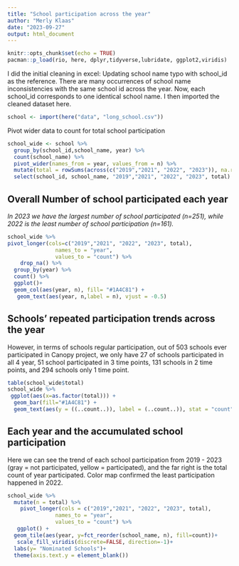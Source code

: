 ```yaml
---
title: "School participation across the year"
author: "Merly Klaas"
date: "2023-09-27"
output: html_document
---
```


```r
knitr::opts_chunk$set(echo = TRUE)
pacman::p_load(rio, here, dplyr,tidyverse,lubridate, ggplot2,viridis)
```

I did the initial cleaning in excel: Updating school name typo with school_id as the reference. There are many occurrences of school name inconsistencies with the same school id across the year. Now, each school_id corresponds to one identical school name. I then imported the cleaned dataset here. 

```r
school <- import(here("data", "long_school.csv"))

```

Pivot wider data to count for total school participation 
```r
school_wide <- school %>% 
  group_by(school_id,school_name, year) %>% 
  count(school_name) %>% 
  pivot_wider(names_from = year, values_from = n) %>% 
  mutate(total = rowSums(across(c("2019","2021", "2022", "2023")), na.rm=TRUE)) %>% 
  select(school_id, school_name, "2019","2021", "2022", "2023", total)
```


## Overall Number of school participated each year

*In 2023 we have the largest number of school participated (n=251), while 2022 is the least number of school participation (n=161).*


```r
school_wide %>% 
pivot_longer(cols=c("2019","2021", "2022", "2023", total),
               names_to = "year",
               values_to = "count") %>% 
    drop_na() %>% 
  group_by(year) %>% 
  count() %>% 
  ggplot()+
  geom_col(aes(year, n), fill= "#1A4C81") +
   geom_text(aes(year, n,label = n), vjust = -0.5)
```


## Schools' repeated participation trends across the year

However, in terms of schools regular participation, out of 503 schools ever participated in Canopy project, we only have 27 of schools  participated in all 4 year, 51 school participated in 3 time points, 131 schools in 2 time points, and 294 schools only 1 time point. 

```r

table(school_wide$total)
school_wide %>% 
 ggplot(aes(x=as.factor(total))) +
  geom_bar(fill="#1A4C81") + 
  geom_text(aes(y = ((..count..)), label = (..count..)), stat = "count", vjust = -0.5)

```

## Each year and the accumulated school participation 

Here we can see the trend of each school participation from  2019 - 2023 (gray = not participated, yellow = participated), and the far right is the total count of year participated. Color map confirmed the least participation happened in 2022. 

```r
school_wide %>% 
  mutate(n = total) %>% 
    pivot_longer(cols = c("2019","2021", "2022", "2023", total),
               names_to = "year",
               values_to = "count") %>%  
   ggplot() +
  geom_tile(aes(year, y=fct_reorder(school_name, n), fill=count))+
   scale_fill_viridis(discrete=FALSE, direction=-1)+
  labs(y= "Nominated Schools")+
  theme(axis.text.y = element_blank())
```

```r


```



